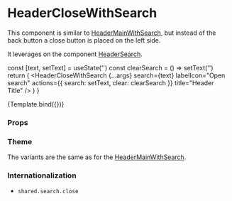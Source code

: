 
<Meta
  title="Components/Header/HeaderCloseWithSearch"
  component={HeaderCloseWithSearch}
/>

# HeaderCloseWithSearch

This component is similar to [HeaderMainWithSearch](http://localhost:4000/?path=/docs/components-header-headermainwithsearch--default-story), but instead of the back button a close button is placed on the left side.

It leverages on the component [HeaderSearch](/docs/components-header-headersearch--default-story).

  const [text, setText] = useState('')
  const clearSearch = () => setText('')
  return (
    <MenuProvider>
      <HeaderCloseWithSearch
        {...args}
        search={text}
        labelIcon="Open search"
        actions={{ search: setText, clear: clearSearch }}
        title="Header Title"
      />
    </MenuProvider>
  )
}

<Canvas>
  <Story name="Default">{Template.bind({})}</Story>
</Canvas>

### Props

<ArgsTable story="Default" />

### Theme

The variants are the same as for the [HeaderMainWithSearch](http://localhost:4000/?path=/docs/components-header-headermainwithsearch--default-story#theme).

### Internationalization

- `shared.search.close`
